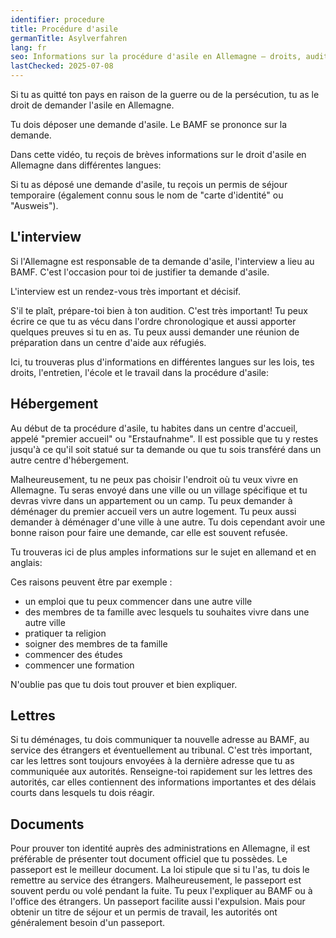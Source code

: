 ```yaml
---
identifier: procedure
title: Procédure d'asile
germanTitle: Asylverfahren
lang: fr
seo: Informations sur la procédure d'asile en Allemagne – droits, audition, séjour et options de soutien pour les demandeurs d'asile.
lastChecked: 2025-07-08
---
```


Si tu as quitté ton pays en raison de la guerre ou de la persécution, tu as le droit de demander l'asile en Allemagne.

Tu dois déposer une demande d'asile. Le BAMF se prononce sur la demande.

Dans cette vidéo, tu reçois de brèves informations sur le droit d'asile en Allemagne dans différentes langues:

<ExternalShortLink identifier="asylindeutschland_video" />

Si tu as déposé une demande d'asile, tu reçois un permis de séjour temporaire (également connu sous le nom de "carte d'identité" ou "Ausweis").

## L'interview

Si l'Allemagne est responsable de ta demande d'asile, l'interview a lieu au BAMF. C'est l'occasion pour toi de justifier ta demande d'asile.

L'interview est un rendez-vous très important et décisif.

S'il te plaît, prépare-toi bien à ton audition. C'est très important! Tu peux écrire ce que tu as vécu dans l'ordre chronologique et aussi apporter quelques preuves si tu en as. Tu peux aussi demander une réunion de préparation dans un centre d'aide aux réfugiés.

Ici, tu trouveras plus d'informations en différentes langues sur les lois, tes droits, l'entretien, l'école et le travail dans la procédure d'asile:

<ExternalShortLink identifier="asylnet_interview" />


## Hébergement

Au début de ta procédure d'asile, tu habites dans un centre d'accueil, appelé "premier accueil" ou "Erstaufnahme". Il est possible que tu y restes jusqu'à ce qu'il soit statué sur ta demande ou que tu sois transféré dans un autre centre d'hébergement.

Malheureusement, tu ne peux pas choisir l'endroit où tu veux vivre en Allemagne. Tu seras envoyé dans une ville ou un village spécifique et tu devras vivre dans un appartement ou un camp. Tu peux demander à déménager du premier accueil vers un autre logement. Tu peux aussi demander à déménager d'une ville à une autre. Tu dois cependant avoir une bonne raison pour faire une demande, car elle est souvent refusée.

Tu trouveras ici de plus amples informations sur le sujet en allemand et en anglais:

<ExternalShortLink identifier="linxxnet_transfer" />

Ces raisons peuvent être par exemple :
- un emploi que tu peux commencer dans une autre ville
- des membres de ta famille avec lesquels tu souhaites vivre dans une autre ville
- pratiquer ta religion
- soigner des membres de ta famille
- commencer des études
- commencer une formation

N'oublie pas que tu dois tout prouver et bien expliquer.

## Lettres

Si tu déménages, tu dois communiquer ta nouvelle adresse au BAMF, au service des étrangers et éventuellement au tribunal. C'est très important, car les lettres sont toujours envoyées à la dernière adresse que tu as communiquée aux autorités. Renseigne-toi rapidement sur les lettres des autorités, car elles contiennent des informations importantes et des délais courts dans lesquels tu dois réagir.

## Documents

Pour prouver ton identité auprès des administrations en Allemagne, il est préférable de présenter tout document officiel que tu possèdes. Le passeport est le meilleur document. La loi stipule que si tu l'as, tu dois le remettre au service des étrangers. Malheureusement, le passeport est souvent perdu ou volé pendant la fuite. Tu peux l'expliquer au BAMF ou à l'office des étrangers. Un passeport facilite aussi l'expulsion. Mais pour obtenir un titre de séjour et un permis de travail, les autorités ont généralement besoin d'un passeport.

<Block identifier="get-legal-advice" />
